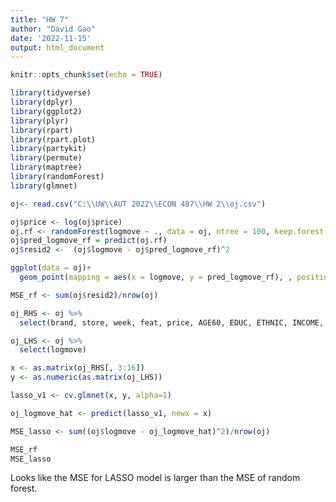 ```yaml
---
title: "HW 7"
author: "David Gao"
date: '2022-11-15'
output: html_document
---
```


```r
knitr::opts_chunk$set(echo = TRUE)
```

```r
library(tidyverse)
library(dplyr)
library(ggplot2)
library(plyr)
library(rpart)
library(rpart.plot)
library(partykit)
library(permute)
library(maptree)
library(randomForest)
library(glmnet)
```

```r
oj<- read.csv("C:\\UW\\AUT 2022\\ECON 487\\HW 2\\oj.csv")
```

```r
oj$price <- log(oj$price) 
oj.rf <- randomForest(logmove ~ ., data = oj, ntree = 100, keep.forest = TRUE) 
oj$pred_logmove_rf = predict(oj.rf)
oj$resid2 <-  (oj$logmove - oj$pred_logmove_rf)^2 
```

```r
ggplot(data = oj)+
  geom_point(mapping = aes(x = logmove, y = pred_logmove_rf), , position = "jitter", alpha = 0.4)
```


```r
MSE_rf <- sum(oj$resid2)/nrow(oj)

oj_RHS <- oj %>%
  select(brand, store, week, feat, price, AGE60, EDUC, ETHNIC, INCOME, HHLARGE, WORKWOM, HVAL150, SSTRDIST, SSTRVOL, CPDIST5, CPWVOL5)

oj_LHS <- oj %>%
  select(logmove)

x <- as.matrix(oj_RHS[, 3:16])
y <- as.numeric(as.matrix(oj_LHS))

lasso_v1 <- cv.glmnet(x, y, alpha=1)

oj_logmove_hat <- predict(lasso_v1, newx = x)

MSE_lasso <- sum((oj$logmove - oj_logmove_hat)^2)/nrow(oj)

MSE_rf
MSE_lasso
```

Looks like the MSE for LASSO model is larger than the MSE of random forest.

